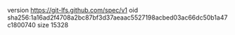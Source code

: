 version https://git-lfs.github.com/spec/v1
oid sha256:1a16ad2f4708a2bc87bf3d37aeaac5527198acbed03ac66dc50b1a47c1800740
size 15328
